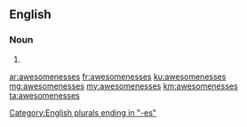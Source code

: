 ==English==

===Noun===
{{head|en|plural}}

# {{plural of|awesomeness|lang=en|nocat=1}}

[[Category:English plurals ending in "-es"]]

[[ar:awesomenesses]]
[[fr:awesomenesses]]
[[ku:awesomenesses]]
[[mg:awesomenesses]]
[[my:awesomenesses]]
[[km:awesomenesses]]
[[ta:awesomenesses]]